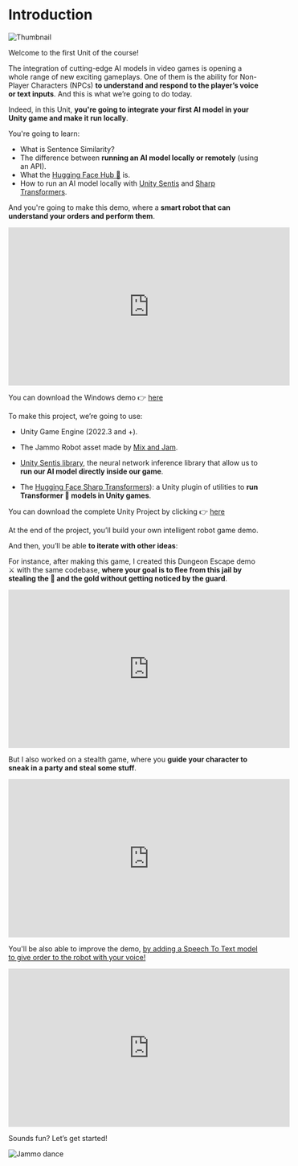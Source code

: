 # Introduction

<img src="https://huggingface.co/datasets/huggingface-ml-4-games-course/course-images/resolve/main/en/unit1/unity/thumbnail.png" alt="Thumbnail" />

Welcome to the first Unit of the course! 

The integration of cutting-edge AI models in video games is opening a whole range of new exciting gameplays. One of them is the ability for Non-Player Characters (NPCs) **to understand and respond to the player’s voice or text inputs**. And this is what we’re going to do today.

Indeed, in this Unit, **you're going to integrate your first AI model in your Unity game and make it run locally**.

You're going to learn:

- What is Sentence Similarity?
- The difference between **running an AI model locally or remotely** (using an API).
- What the [Hugging Face Hub 🤗](https://huggingface.co/models?library=unity-sentis) is.
- How to run an AI model locally with [Unity Sentis](https://docs.unity3d.com/Packages/com.unity.sentis@latest) and [Sharp Transformers](https://github.com/huggingface/sharp-transformers).

And you're going to make this demo, where a **smart robot that can understand your orders and perform them**.

<iframe width="560" height="315" src="https://www.youtube.com/embed/L8LlOlYc3wI?si=ZILzXsuLwl__fYbx" title="YouTube video player" frameborder="0" allow="accelerometer; autoplay; clipboard-write; encrypted-media; gyroscope; picture-in-picture; web-share" allowfullscreen></iframe>

You can download the Windows demo 👉 [here](https://singularite.itch.io/jammo-the-robot-with-unity-sentis)

To make this project, we’re going to use:

- Unity Game Engine (2022.3 and +).

- The Jammo Robot asset made by [Mix and Jam](https://www.youtube.com/channel/UCLyVUwlB_Hahir_VsKkGPIA).

- [Unity Sentis library](https://docs.unity3d.com/Packages/com.unity.sentis@latest), the neural network inference library that allow us to **run our AI model directly inside our game**.

- The [Hugging Face Sharp Transformers](https://github.com/huggingface/sharp-transformers)): a Unity plugin of utilities to **run Transformer 🤗 models in Unity games**.

You can download the complete Unity Project by clicking 👉 [here](https://huggingface.co/datasets/huggingface-ml-4-games-course/unity-demos/resolve/main/unit1/Jammo%20the%20Robot%20Sentis%20(v2).zip?download=true)

At the end of the project, you’ll build your own intelligent robot game demo. 


And then, you’ll be able **to iterate with other ideas**:


For instance, after making this game, I created this Dungeon Escape demo ⚔️ with the same codebase, **where your goal is to flee from this jail by stealing the 🔑 and the gold without getting noticed by the guard**.


<iframe width="560" height="315" src="https://www.youtube.com/embed/h8Mq1ZJkFL0?si=4q21QH6PIqNeE70w" title="YouTube video player" frameborder="0" allow="accelerometer; autoplay; clipboard-write; encrypted-media; gyroscope; picture-in-picture; web-share" allowfullscreen></iframe>


But I also worked on a stealth game, where you **guide your character to sneak in a party and steal some stuff**.

<iframe width="560" height="315" src="https://www.youtube.com/embed/mU6ih2BBAus?si=Vh1XQoFVbEvuCtYb" title="YouTube video player" frameborder="0" allow="accelerometer; autoplay; clipboard-write; encrypted-media; gyroscope; picture-in-picture; web-share" allowfullscreen></iframe>

You'll be also able to improve the demo, [by adding a Speech To Text model to give order to the robot with your voice!](https://thomassimonini.substack.com/p/building-ai-driven-voice-recognition)

<iframe width="560" height="315" src="https://www.youtube.com/embed/TzHTLW2zOlY?si=LekdMO6vp2_qM-aR" title="YouTube video player" frameborder="0" allow="accelerometer; autoplay; clipboard-write; encrypted-media; gyroscope; picture-in-picture; web-share" allowfullscreen></iframe>


Sounds fun? Let’s get started!


<img src="https://huggingface.co/datasets/huggingface-ml-4-games-course/course-images/resolve/main/en/unit1/unity/jammo-dance.gif" alt="Jammo dance" />